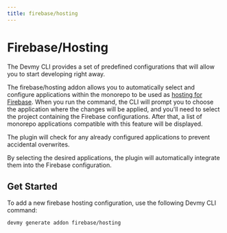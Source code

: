 ```yaml
---
title: firebase/hosting
---
```


# Firebase/Hosting

The Devmy CLI provides a set of predefined configurations that will allow you to start developing right away.

The firebase/hosting addon allows you to automatically select and configure applications within the monorepo
to be used as [hosting for Firebase](https://firebase.google.com/docs/hosting). When you run the command, the CLI
will prompt you to choose the application where the changes will be applied, and you'll need to select the project
containing the Firebase configurations.
After that, a list of monorepo applications compatible with this feature will be displayed.

The plugin will check for any already configured applications to prevent accidental overwrites.

By selecting the desired applications, the plugin will automatically integrate them into the Firebase configuration.

## Get Started

To add a new firebase hosting configuration, use the following Devmy CLI command:

```bash copy
devmy generate addon firebase/hosting
```
